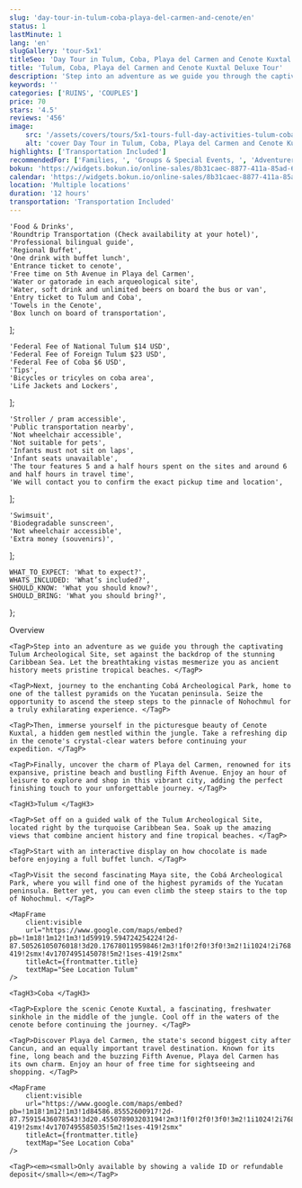 ```yaml
---
slug: 'day-tour-in-tulum-coba-playa-del-carmen-and-cenote/en'
status: 1
lastMinute: 1
lang: 'en'
slugGallery: 'tour-5x1'
titleSeo: 'Day Tour in Tulum, Coba, Playa del Carmen and Cenote Kuxtal'
title: 'Tulum, Coba, Playa del Carmen and Cenote Kuxtal Deluxe Tour'
description: 'Step into an adventure as we guide you through the captivating Tulum Archeological Site, set against the backdrop of the stunning Caribbean Sea.'
keywords: ''
categories: ['RUINS', 'COUPLES']
price: 70
stars: '4.5'
reviews: '456'
image:
    src: '/assets/covers/tours/5x1-tours-full-day-activities-tulum-coba-cenotes-playa-del-carmen-and-mayan-community.webp'
    alt: 'cover Day Tour in Tulum, Coba, Playa del Carmen and Cenote Kuxtal'
highlights: ['Transportation Included']
recommendedFor: ['Families, ', 'Groups & Special Events, ', 'Adventurers']
bokun: 'https://widgets.bokun.io/online-sales/8b31caec-8877-411a-85ad-682828170619/experience/796135?partialView=1'
calendar: 'https://widgets.bokun.io/online-sales/8b31caec-8877-411a-85ad-682828170619/experience-calendar/796135'
location: 'Multiple locations'
duration: '12 hours'
transportation: 'Transportation Included'
---
```



    'Food & Drinks',
    'Roundtrip Transportation (Check availability at your hotel)',
    'Professional bilingual guide',
    'Regional Buffet',
    'One drink with buffet lunch',
    'Entrance ticket to cenote',
    'Free time on 5th Avenue in Playa del Carmen',
    'Water or gatorade in each arqueological site',
    'Water, soft drink and unlimited beers on board the bus or van',
    'Entry ticket to Tulum and Coba',
    'Towels in the Cenote',
    'Box lunch on board of transportation',
];

    'Federal Fee of National Tulum $14 USD',
    'Federal Fee of Foreign Tulum $23 USD',
    'Federal Fee of Coba $6 USD',
    'Tips',
    'Bicycles or tricyles on coba area',
    'Life Jackets and Lockers',
];

    'Stroller / pram accessible',
    'Public transportation nearby',
    'Not wheelchair accessible',
    'Not suitable for pets',
    'Infants must not sit on laps',
    'Infant seats unavailable',
    'The tour features 5 and a half hours spent on the sites and around 6 and half hours in travel time',
    'We will contact you to confirm the exact pickup time and location',
];

    'Swimsuit',
    'Biodegradable sunscreen',
    'Not wheelchair accessible',
    'Extra money (souvenirs)',
];

    WHAT_TO_EXPECT: 'What to expect?',
    WHATS_INCLUDED: 'What’s included?',
    SHOULD_KNOW: 'What you should know?',
    SHOULD_BRING: 'What you should bring?',
};

<Accordion client:visible title={titles.WHAT_TO_EXPECT} idHash="whatToExpect">
    <TagH2>Overview</TagH2>

    <TagP>Step into an adventure as we guide you through the captivating Tulum Archeological Site, set against the backdrop of the stunning Caribbean Sea. Let the breathtaking vistas mesmerize you as ancient history meets pristine tropical beaches. </TagP>

    <TagP>Next, journey to the enchanting Cobá Archeological Park, home to one of the tallest pyramids on the Yucatan peninsula. Seize the opportunity to ascend the steep steps to the pinnacle of Nohochmul for a truly exhilarating experience. </TagP>

    <TagP>Then, immerse yourself in the picturesque beauty of Cenote Kuxtal, a hidden gem nestled within the jungle. Take a refreshing dip in the cenote's crystal-clear waters before continuing your expedition. </TagP>

    <TagP>Finally, uncover the charm of Playa del Carmen, renowned for its expansive, pristine beach and bustling Fifth Avenue. Enjoy an hour of leisure to explore and shop in this vibrant city, adding the perfect finishing touch to your unforgettable journey. </TagP>

    <TagH3>Tulum </TagH3>

    <TagP>Set off on a guided walk of the Tulum Archeological Site, located right by the turquoise Caribbean Sea. Soak up the amazing views that combine ancient history and fine tropical beaches. </TagP>

    <TagP>Start with an interactive display on how chocolate is made before enjoying a full buffet lunch. </TagP>

    <TagP>Visit the second fascinating Maya site, the Cobá Archeological Park, where you will find one of the highest pyramids of the Yucatan peninsula. Better yet, you can even climb the steep stairs to the top of Nohochmul. </TagP>

    <MapFrame 
        client:visible 
        url="https://www.google.com/maps/embed?pb=!1m18!1m12!1m3!1d59919.594724254224!2d-87.50526105076018!3d20.17678011959846!2m3!1f0!2f0!3f0!3m2!1i1024!2i768!4f13.1!3m3!1m2!1s0x8f4fd17d16293265%3A0xff68d6fca492c963!2sTulum!5e0!3m2!1ses-419!2smx!4v1707495145078!5m2!1ses-419!2smx" 
        titleAct={frontmatter.title} 
        textMap="See Location Tulum"  
    />

    <TagH3>Coba </TagH3>

    <TagP>Explore the scenic Cenote Kuxtal, a fascinating, freshwater sinkhole in the middle of the jungle. Cool off in the waters of the cenote before continuing the journey. </TagP>

    <TagP>Discover Playa del Carmen, the state's second biggest city after Cancun, and an equally important travel destination. Known for its fine, long beach and the buzzing Fifth Avenue, Playa del Carmen has its own charm. Enjoy an hour of free time for sightseeing and shopping. </TagP>

    <MapFrame 
        client:visible 
        url="https://www.google.com/maps/embed?pb=!1m18!1m12!1m3!1d84586.85552600917!2d-87.75915436078543!3d20.455078903203194!2m3!1f0!2f0!3f0!3m2!1i1024!2i768!4f13.1!3m3!1m2!1s0x8f51cf9c7470c5b1%3A0x8ba38532e7aaf6e1!2sCoba%20archaeological%20site%2C%2077793%20Q.R.!5e0!3m2!1ses-419!2smx!4v1707495585035!5m2!1ses-419!2smx" 
        titleAct={frontmatter.title} 
        textMap="See Location Coba"  
    />
</Accordion>

<Accordion client:visible title={titles.WHATS_INCLUDED} idHash="whatsIncluded">
    <Inclusions includes={includes} notIncludes={notIncludes} />

    <TagP><em><small>Only available by showing a valide ID or refundable deposit</small></em></TagP>
</Accordion>

<Accordion client:visible title={titles.SHOULD_KNOW} idHash="whatYouShouldKnow">
    <ShouldKnow shouldKnow={shouldKnow} />
</Accordion>

<Accordion client:visible title={titles.SHOULD_BRING} idHash="whatYouShouldBring">
    <ShouldBring shouldBring={shouldBring} />
</Accordion>